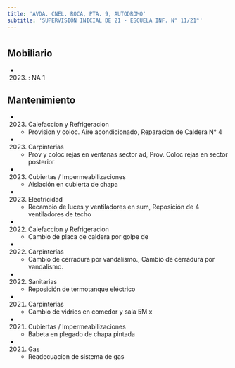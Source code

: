 ```yaml
---
title: 'AVDA. CNEL. ROCA, PTA. 9, AUTODROMO'
subtitle: 'SUPERVISIÓN INICIAL DE 21 - ESCUELA INF. N° 11/21°'
---
```


#


## Mobiliario

*  (2023) : NA 1 





## Mantenimiento

*  (2023) Calefaccion y Refrigeracion 
    + Provision y coloc. Aire acondicionado, Reparacion de Caldera N° 4

*  (2023) Carpinterías 
    + Prov y coloc rejas en ventanas sector ad, Prov. Coloc  rejas en sector posterior

*  (2023) Cubiertas / Impermeabilizaciones 
    + Aislación en cubierta de chapa

*  (2023) Electricidad 
    + Recambio de luces y ventiladores en sum, Reposición de 4 ventiladores de techo

*  (2022) Calefaccion y Refrigeracion 
    + Cambio de placa de caldera por golpe de

*  (2022) Carpinterías 
    + Cambio de cerradura por vandalismo., Cambio de cerradura por vandalismo.

*  (2022) Sanitarias 
    + Reposición de termotanque eléctrico

*  (2021) Carpinterías 
    + Cambio de vidrios en comedor y sala 5M x

*  (2021) Cubiertas / Impermeabilizaciones 
    + Babeta en plegado de chapa pintada

*  (2021) Gas 
    + Readecuacion de sistema de gas



